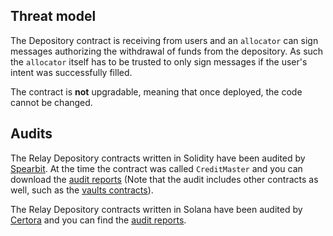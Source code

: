 ## Threat model

The Depository contract is receiving from users and an `allocator` can sign messages authorizing the withdrawal of funds from the depository. As such the `allocator` itself has to be trusted to only sign messages if the user's intent was successfully filled.

The contract is **not** upgradable, meaning that once deployed, the code cannot be changed.

## Audits

The Relay Depository contracts written in Solidity have been audited by [Spearbit](https://spearbit.com/). At the time the contract was called `CreditMaster` and you can download the [audit reports](https://github.com/relayprotocol/relay-vaults/blob/main/docs/report-cantinacode-relay-protocol-0203.pdf) (Note that the audit includes other contracts as well, such as the [vaults contracts](../vaults/)).

The Relay Depository contracts written in Solana have been audited by [Certora](https://www.certora.com/) and you can find the [audit reports](https://github.com/relayprotocol/relay-depository/blob/main/audit-reports/Certora-Relay-Escrow-Report.pdf).
